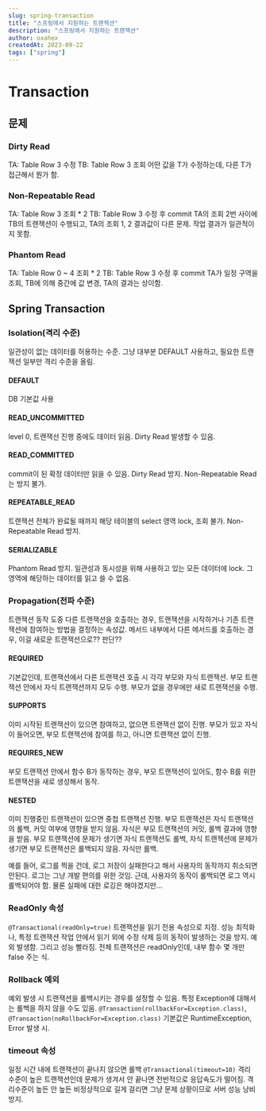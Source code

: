 ```yaml
---
slug: spring-transaction
title: "스프링에서 지원하는 트랜잭션"
description: "스프링에서 지원하는 트랜잭션"
author: oxahex
createdAt: 2023-09-22
tags: ["spring"]
---
```


# Transaction

## 문제
### Dirty Read
TA: Table Row 3 수정
TB: Table Row 3 조회
어떤 값을 T가 수정하는데, 다른 T가 접근해서 뭔가 함.

### Non-Repeatable Read
TA: Table Row 3 조회 * 2
TB: Table Row 3 수정 후 commit
TA의 조회 2번 사이에 TB의 트랜잭션이 수행되고, TA의 조회 1, 2 결과값이 다른 문제. 작업 결과가 일관적이지 못함.

### Phantom Read
TA: Table Row 0 ~ 4 조회 * 2
TB: Table Row 3 수정 후 commit
TA가 일정 구역을 조회, TB에 의해 중간에 값 변경, TA의 결과는 상이함.


## Spring Transaction

### Isolation(격리 수준)
일관성이 없는 데이터를 허용하는 수준.
그냥 대부분 DEFAULT 사용하고, 필요한 트랜잭션 일부만 격리 수준을 올림.

#### DEFAULT
DB 기본값 사용
#### READ_UNCOMMITTED
level 0, 트랜잭선 진행 중에도 데이터 읽음. Dirty Read 발생할 수 있음.

#### READ_COMMITTED
commit이 된 확정 데이터만 읽을 수 있음. Dirty Read 방지. Non-Repeatable Read는 방지 불가.

#### REPEATABLE_READ
트랜잭션 전체가 완료될 때까지 해당 테이블의 select 영역 lock, 조회 불가. Non-Repeatable Read 방지.

#### SERIALIZABLE
Phantom Read 방지. 일관성과 동시성을 위해 사용하고 있는 모든 데이터에 lock. 그 영역에 해당하는 데이터를 읽고 쓸 수 없음.

### Propagation(전파 수준)
트랜잭션 동작 도중 다른 트랜잭션을 호출하는 경우, 트랜잭션을 시작하거나 기존 트랜잭션에 참여하는 방법을 결정하는 속성값.
메서드 내부에서 다른 메서드를 호출하는 경우, 이걸 새로운 트랜잭션으로?? 판단??

#### REQUIRED
기본값인데, 트랜잭션에서 다른 트랜잭션 호출 시 각각 부모와 자식 트랜잭션. 부모 트랜잭션 안에서 자식 트랜잭션까지 모두 수행. 부모가 없을 경우에만 새로 트랜잭션을 수행.

#### SUPPORTS
이미 시작된 트랜잭션이 있으면 참여하고, 없으면 트랜잭션 없이 진행. 부모가 있고 자식이 들어오면, 부모 트랜잭션에 참여를 하고, 아니면 트랜잭션 없이 진행.

#### REQUIRES_NEW
부모 트랜잭션 안에서 함수 B가 동작하는 경우, 부모 트랜잭션이 있어도, 함수 B를 위한 트랜잭션을 새로 생성해서 동작.

#### NESTED
이미 진행중인 트랜잭션이 있으면 중첩 트랜잭션 진행. 부모 트랜잭션은 자식 트랜잭션의 롤백, 커밋 여부에 영향을 받지 않음. 자식은 부모 트랜잭션의 커밋, 롤백 결과에 영향을 받음. 부모 트랜잭션에 문제가 생기면 자식 트랜잭션도 롤백, 자식 트랜잭션에 문제가 생기면 부모 트랜잭션은 롤백되지 않음. 자식만 롤백.

예를 들어, 로그를 찍을 건데, 로그 저장이 실패한다고 해서 사용자의 동작까지 취소되면 안된다. 로그는 그냥 개발 편의를 위한 것임. 근데, 사용자의 동작이 롤백되면 로그 역시 롤백되어야 함. 물론 실패에 대한 로깅은 해야겠지만...

### ReadOnly 속성
`@Transactional(readOnly=true)`
트랜잭션을 읽기 전용 속성으로 지정. 성능 최적화나, 특정 트랜잭션 작업 안에서 읽기 외에 수정 삭제 등의 동작이 발생하는 것을 방지. 예외 발생함. 그리고 성능 빨라짐.
전체 트랜잭션은 readOnly인데, 내부 함수 몇 개만 false 주는 식.

### Rollback 예외
예외 발생 시 트랜잭션을 롤백시키는 경우를 설정할 수 있음.
특정 Exception에 대해서는 롤백을 하지 않을 수도 있음.
`@Transaction(rollbackFor=Exception.class)`,
`@Transaction(noRollbackFor=Exception.class)`
기본값은 RuntimeException, Error 발생 시.

### timeout 속성
일정 시간 내에 트랜잭션이 끝나지 않으면 롤백
`@Transactional(timeout=10)`
격리 수준이 높은 트랜잭션인데 문제가 생겨서 안 끝나면 전반적으로 응답속도가 떨어짐. 격리수준이 높든 안 높든 비정상적으로 길게 걸리면 그냥 문제 상황이므로 서버 성능 낭비 방지.